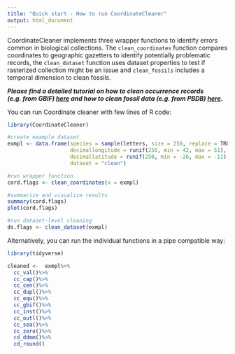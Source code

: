 ```yaml
---
title: "Quick start - How to run CoordinateCleaner"
output: html_document
---
```


CoordinateCleaner implements three wrapper functions to identify errors common in biological collections. The `clean_coordinates` function compares coordinates to geographic gazetters to identify potentially problematic records, the `clean_dataset` function uses dataset properties to test if rasterized collection might be an issue and `clean_fossils` includes a temporal dimension to clean fossils. 

***Please find a detailed tutorial on how to clean occurrence records (e.g. from GBIF) [here](https://azizka.github.io/CoordinateCleaner/articles/Cleaning_GBIF_data_with_CoordinateCleaner.html) and how to clean fossil data (e.g. from PBDB) [here](https://azizka.github.io/CoordinateCleaner/articles/Cleaning_PBDB_fossils_with_CoordinateCleaner.html).***

You can run Coordinate cleaner with few lines of R code:

```r
library(CoordinateCleaner)

#create example dataset
exmpl <- data.frame(species = sample(letters, size = 250, replace = TRUE),
                    decimallongitude = runif(250, min = 42, max = 51),
                    decimallatitude = runif(250, min = -26, max = -11),
                    dataset = "clean")

#run wrapper function
cord.flags <- clean_coordinates(x = exmpl)

#summarize and visualize results
summary(cord.flags)
plot(cord.flags)

#run dataset-level cleaning
ds.flags <- clean_dataset(exmpl)

```

Alternatively, you can run the individual functions in a pipe compatible way:
```r
library(tidyverse)

cleaned <-  exmpl%>%
  cc_val()%>%
  cc_cap()%>%
  cc_cen()%>%
  cc_dupl()%>%
  cc_equ()%>%
  cc_gbif()%>%
  cc_inst()%>%
  cc_outl()%>%
  cc_sea()%>%
  cc_zero()%>%
  cd_ddmm()%>%
  cd_round()
```
